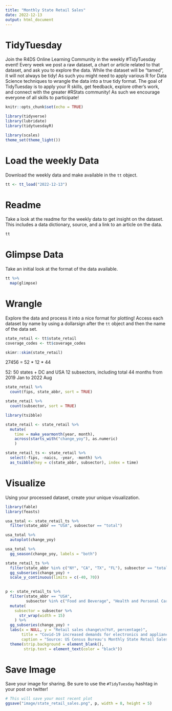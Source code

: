 ```yaml
---
title: "Monthly State Retail Sales"
date: 2022-12-13
output: html_document
---
```


# TidyTuesday

Join the R4DS Online Learning Community in the weekly #TidyTuesday event!
Every week we post a raw dataset, a chart or article related to that dataset, and ask you to explore the data.
While the dataset will be “tamed”, it will not always be tidy! As such you might need to apply various R for Data Science techniques to wrangle the data into a true tidy format.
The goal of TidyTuesday is to apply your R skills, get feedback, explore other’s work, and connect with the greater #RStats community!
As such we encourage everyone of all skills to participate!

```r

knitr::opts_chunk$set(echo = TRUE)

library(tidyverse)
library(lubridate)
library(tidytuesdayR)

library(scales)
theme_set(theme_light())
```

# Load the weekly Data

Download the weekly data and make available in the `tt` object.

```r

tt <- tt_load("2022-12-13")

```


# Readme

Take a look at the readme for the weekly data to get insight on the dataset.
This includes a data dictionary, source, and a link to an article on the data.

```r

tt

```


# Glimpse Data

Take an initial look at the format of the data available.

```r

tt %>% 
  map(glimpse)

```

# Wrangle

Explore the data and process it into a nice format for plotting! Access each dataset by name by using a dollarsign after the `tt` object and then the name of the data set.

```r

state_retail <- tt$state_retail
coverage_codes <- tt$coverage_codes

```

```r
skimr::skim(state_retail)
```

27456 = 52 * 12 * 44

52: 50 states + DC and USA
12 subsectors, including total
44 months from 2019 Jan to 2022 Aug

```r
state_retail %>% 
  count(fips, state_abbr, sort = TRUE)

state_retail %>% 
  count(subsector, sort = TRUE)

```

```r
library(tsibble)

state_retail <- state_retail %>% 
  mutate(
    time = make_yearmonth(year, month),
    across(starts_with("change_yoy"), as.numeric)
    )

state_retail_ts <- state_retail %>% 
  select(-fips, -naics, -year, -month) %>% 
  as_tsibble(key = c(state_abbr, subsector), index = time)
```


# Visualize

Using your processed dataset, create your unique visualization.

```r
library(fable)
library(feasts)

usa_total <- state_retail_ts %>% 
  filter(state_abbr == "USA", subsector == "total")

usa_total %>% 
  autoplot(change_yoy)

usa_total %>% 
  gg_season(change_yoy, labels = "both")
```

```r
state_retail_ts %>% 
  filter(state_abbr %in% c("NY", "CA", "TX", "FL"), subsector == "total") %>% 
  gg_subseries(change_yoy) +
  scale_y_continuous(limits = c(-40, 70))
  
```

```r
p <- state_retail_ts %>% 
  filter(state_abbr == "USA",
         subsector %in% c("Food and Beverage", "Health and Personal Care", "Electronics and Appliances")) %>% 
  mutate(
    subsector = subsector %>% 
      str_wrap(width = 15)
    ) %>% 
  gg_subseries(change_yoy) +
  labs(x = NULL, y = "Retail sales change\n(YoY, percentage)",
       title = "Covid-19 increased demands for electronics and appliances in 2021,\nprompted panic buying of food and beverage in March 2020,\nand reduced health and personal care spending in April and May of 2020",
       caption = "Source: US Census Bureau's Monthly State Retail Sales") +
  theme(strip.background = element_blank(),
        strip.text = element_text(color = "black"))
```

# Save Image

Save your image for sharing. Be sure to use the `#TidyTuesday` hashtag in your post on twitter! 

```r

# This will save your most recent plot
ggsave("image/state_retail_sales.png", p, width = 8, height = 5)

```
